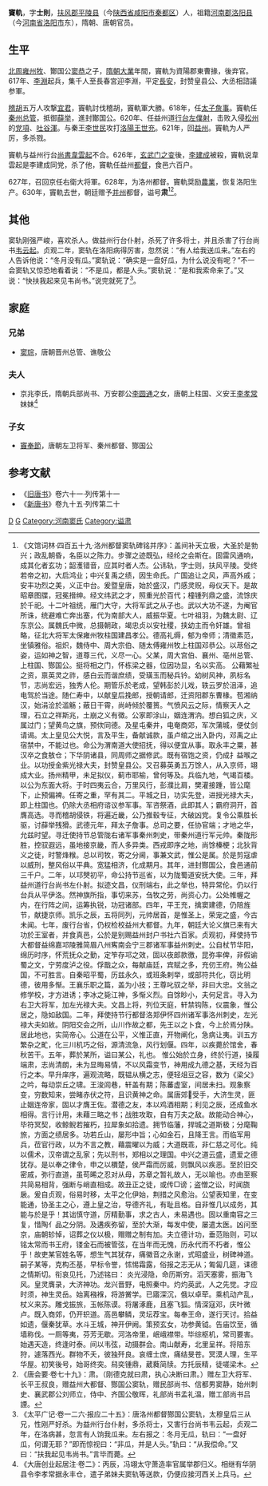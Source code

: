 '''竇軌'''{{BD|？||630年||catIdx=D}}，字'''士則'''，[[扶风郡|扶风郡]][[平陵县|平陵县]]（今[[陕西省|陕西省]][[咸阳市|咸阳市]][[秦都区|秦都区]]）人，祖籍[[河南郡|河南郡]][[洛阳县|洛阳县]]（今[[河南省|河南省]][[洛阳市|洛阳市]]东），隋朝、唐朝官员。

==生平==
[[北周|北周]][[雍州|雍州]][[牧|牧]]、酇国公[[窦恭|窦恭]]之子，[[隋朝|隋朝]][[大業|大業]]年間，竇軌为資陽郡東曹掾，後弃官。617年、[[李淵|李淵]]起兵，集千人至長春宮迎李淵，平定[[長安|長安]]，封赞皇县公、大丞相諮議参軍。

[[稽胡|稽胡]]五万人攻撃[[宜君|宜君]]，竇軌討伐稽胡，竇軌軍大勝。618年，任[[太子詹事|太子詹事]]。竇軌任[[秦州|秦州]][[总管|总管]]，抵御[[薛举|薛举]]，進封酇国公。620年、任益州道[[行台|行台]][[左僕射|左僕射]]，击败入侵[[松州|松州]]的[[党項|党項]]、[[吐谷渾|吐谷渾]]。与秦王[[李世民|李世民]]攻打[[洛陽|洛陽]][[王世充|王世充]]。621年，回[[益州|益州]]。竇軌为人严厉，多杀戮。

竇軌与益州行台[[尚書|尚書]][[韋雲起|韋雲起]]不合。626年，[[玄武门之变|玄武门之变]]後，[[李建成|李建成]]被殺，竇軌说韋雲起是李建成同党，杀了他，竇軌任益州[[都督|都督]]，食邑六百户。

627年，召回京任右衛大将軍。628年，为洛州都督。竇軌奨励[[農業|農業]]，恢复洛阳生产。630年，竇軌去世，朝廷赠予[[并州|并州]]都督，谥号'''肃'''<ref>《文馆词林·四百五十九·洛州都督窦轨碑铭并序》：盖间补天立极，大圣於是勃兴；政乱朝昏，名臣以之陈力。步骤之迹既弘，经纶之会斯在。固雷风通响，成其化者玄功；韶濩错音，应其时者人杰。公讳轨，字士则，扶风平陵。受终若帝之初，大启鸿业；中兴复禹之绩，因生命氏。广国追让之风，声高外戚；安丰功烈之美，义正中台。爰暨皇唐，始於盛汉，门感灵贶，母仪天下。是故昭章图牒，冠冕搢绅。经文纬武之才，照重光於百代；橦锺列鼎之盛，流馀庆於千祀。十二叶祖统，雁门大守，大将军武之从子也。武以大功不遂，为阉官所诛，统避难亡奔出塞，代为南部大人，威振华夏。七叶祖羽，为魏太尉、辽东京公。属魏氏中微，总摄朝政，竭忠贞以安社稷，挟幼主而令奸雄。曾祖略，征北大将军太保雍州牧柱国建昌孝公。德高礼缛，郁为帝师；清徵素范，坐镇雅俗。祖炽，魏侍中、周大宗伯、随太傅雍州牧上柱国邓恭公。以荩俗之姿，运如神之智，道尊三代，义尽一心。父某，周大宫伯、襄州、亳州总管、上柱国、酂国公。挺将相之门，怀栋梁之器，位因功显，名以实高。
公藉繁祉之资，禀英灵之祚，感白云而谐庶绩，受璜玉而秘兵钤。幼树风神，夙标名节，志尚宏远，独秀人伦。期管乐於老成，望韩彭於儿戏，轶云罗於沮泽，追电驾於当途。随仁寿中，以献皇后挽郎，授朝请郎，迁资阳郡东曹椽。苞湘纳汉，始涓浍於滥觞；蔽日干霄，尚峙倾於覆篑。气愤风云之际，情察天人之理，石立之祥斯兆，土崩之义有徵。公家即涂山，姻连渭汭。想白狐之庆，义属过门；望黄鸟之旗，预佽同德。及星屯秦井，电奄商郊，军次蒲城，便仗剑请谒。太上皇见公大悦，言及平生，备献诚款，虽卢绾之出入卧内，邓禹之止宿禁中，不能过也。命公为渭南道大使招抚，得以便宜从事。取永丰之粟，甚汉卒之食敖仓；下华阴诸县，同周师之据修武。既有宿饱之资，仍成扌益喉之业。以功授金紫光禄大夫，封赞皇县公。又召募英勇五万馀人，从入京师，翊成大业。扬州精甲，未足拟仪，蓟市耶榆，曾何等及。兵临九地，气竭百楼。以公为东面大将。于时四夷云合，万里风行，彭濮比肩，樊灌接踵，皆公麾下，止预偏裨。任寄之重，罕有其二。平城之日，功实先登，进授光禄大夫，即上柱国也。仍除大丞相府谘议参军事。军咨祭酒，此即其人；霸府洞开，首膺高选。寻而稽胡侵铁，将遍近畿，公乃推毂专征，大破凶党。复令公乘胜长驱，讨薛举残猾。武德元年，拜太子詹事。总司之要，任协官端；才地之华，允兹时望。寻迁使持节总管陇右诸军事秦州刺史，带秦州道行军元帅。秦陇形胜，控驭遐远，虽地接京畿，而人多异类。西戎即序之地，尚馀榛梗；北狄背义之徒，时警烽糇。总以司牧，寄之分阃，事兼文武，惟公是属。於是剪寇虐以威刑，整风俗以平典。宽猛相济，化成期月。其年，进封酂国公，食邑通前三千户。二年，以邛僰初平，命公持节巡省，以为陇蜀道安抚大使。三年，拜益州道行台尚书左仆射。拟迹文昌，仪刑端右，此之举也，特异常伦。仍以行台兵从平伊洛。然神旗所指，事切来苏，刍牧之劳，尚资心力。公处帷幄之内，在行阵之间，运筹执锐，功冠诸部。四年，平王充，擒窦建德，仍陪旌节，献捷京师。凯乐之辰，五将同列，元帅居首，是惟圣上，荣宠之盛，今古未闻。七年，废行台省，仍权检校益州大都督。九年，朝廷大论义旗已来有大功於王室者，并食真邑，公於是别赐益州封户书社六百家。贞观初，拜使持节大都督益绵嘉邛陵雅简眉八州寯南会宁三郡诸军事益州刺史。公自杖节华阳，绵历时序，怀荒抚众之勤，定笮存邛之效，固以夜郎款徼，昆弥率俾，非假谕蜀之文，宁劳度泸之役。俘戬之众，每献庙廷，宾赋之多，充仞王府。殉公益国，不可胜言。自秦昭平蜀，历兹永久，或班条剌举，或部符共化，窃比明德，彼用多惭。王襄乐职之篇，盖为小技；王尊叱驭之举，非曰大忠。文翁之修学校，才方进诱；李冰之毙江神，多惭义烈。自馀眇小，夫何足言。寻入为右卫大将军，加左光禄大夫。文昌上将，列位天庭，轩禁钩陈，仪震象，惟公居之，隐如敌国。二年，拜使持节行都督洛郑伊怀四州诸军事洛州刺史，左光禄大夫如故。阴阳交会之所，山川作故之都，先王以之卜食，今上於焉分陕。居此地也，实简帝心。公道在公平，义惟正直，开物阐化，急病让夷。训五方繁杂之甿，化三川机巧之俗，源清流急，风行划偃。四年，以疾薨於馆舍，春秋苦干。五年，葬於某所，谥曰某公，礼也。
惟公始於立身，终於行道，操履端肃，志尚清朗，未为显晦易情，不以风霜变节，神用成九德之基，天经为百行之本。早升庠序，遍观流略，既韫从横之志，便轻俎豆之容，数为《梁父》之吟，每动崇丘之啸。王浚闾巷，轩盖有期；陈蕃虚室，间居未扫。观象察变，穷数知来，尝睹赤伏之符，且识黄神之命。属唐郊受手，大济生灵，匪止姻连帝家，固以才膺王佐。潜德之友，本以鸡酒相期；利见之辰，还成鱼水相得。言行计用，未藉三略之书；战胜攻取，自有万夫之敌。故能动合神心，毕符冥契，收鲸鲵若摧朽，拉犀象如拾遗。拥节临藩，捍城之道斯极；分麾鞠旅，方面之绩居多。功若丘山，屡形中旨；心如金石，且降王言。而临军用兵，莅官行政，以为不言之教，藉震曜以为威；大道既乖，非仁慈之可化。纯以儒术，汉帝谓之乱家；先以刑书，郑相以之理国。中兴之道云盛，遗爱之德犹存。是以奉之律令，申之以檟楚，侯严霜而厉威，则飘风以疾恶。至於旧交密戚，弥行直道，虽苟晞之忍对从母，苏章之暂礼故人，无以喻也。亦由至察共简易相背，强断与峭直相成。故丑正之徒，或传□谤；盗憎之讼，时闻旒扆。爰自贞观，俗易时移，太平之化伊始，荆措之风愈治。公望表知里，在变能通，协圣主之心，遵上皇之治，导德齐礼，有耻且格。自非惟几以成务，其能与於是乎！其诎慎守道，厉精勤事，求之古人，未易遇也。固以重南容之三复，惜陶亻品之分阴。及遘疾弥留，至於大渐，每发中使，屡遣太医。凶问至京，庙朝轸悼，诏葬之仪以极，赗赠之制有加。夫立德计功，垂范贻则，可以铭太常而书王府，镂金石而被管弦，在当年而无愧，历永代而不朽者，惟公乎！故吏某官姓名等，想生气其犹存，痛徽音之永谢，式昭盛业，树碑神道。嗣子某等，克构丕基，早标令誉，怵惕霜露，俗报之志无从；匍匐几筵，诔德之情斯切。衔哀见托，乃述铭曰：
炎光浸隐，命历斯穷。滔天塞雾，振海飞风。皇灵膺录，大济神功。龙兴晋野，电照秦中。灼灼英武，人之先觉。才应时须，神生灵岳。始离襁褓，将游黉学。已寤深沉，俄以卓荦。乘机动产乱，杖义来苏。雕戈振旅，玉帐陈谟。将屠涿鹿，且塞飞狐。情深寇邓，庆叶微卢。既入商郊，仍开轵道。高邑攀鳞，灵坛荐宝。每奉王命，遂行天讨。拾益如遗，偃秦犹草。水斗王城，神开伊阙。策预玄女，功参黄钺。告庙饮至，循墙称伐。一厕等夷，芬芳无歇。河洛帝里，岷峨襟带。毕综枢机，常司要害。始遇天造，终逢时泰。间以韦弦，动摄群会。南山献寿，北里呈祥。将陪东狩，遽落西光。群物不夭，彼独歼良。哀缠士庶，痛结旻苍。冥漠人理，生平华屋。初笑後号，始哥终突。舄奕锺鼎，葳蕤简牍。方托辰精，徒嗟梁木。</ref><ref>《唐会要·卷七十九》：肃。（刚德克就曰肃，执心决断曰肃。）赠左卫大将军、长平王叔良，赠益州大都督、酂国公窦轨，赠民部尚书、信都男窦静，始州刺史、襄武郡公刘师立，侍中、齐国公敬晖，礼部尚书孟礼温，赠工部尚书吕諲。</ref>。

==其他==
窦轨刚强严峻，喜欢杀人。做益州行台仆射，杀死了许多将士，并且杀害了行台尚书[[韦云起|韦云起]]。贞观二年，窦轨在洛阳病得厉害，忽然说：“有人给我送瓜来。”左右的人告诉他说：“冬月没有瓜。”窦轨说：“确实是一盘好瓜，为什么说没有呢？”不一会窦轨又惊恐地看着说：“不是瓜，都是人头。”窦轨说：“是和我索命来了。”又说：“快扶我起来见韦尚书。”说完就死了<ref>《太平广记·卷一二六·报应二十五》：唐洛州都督酂国公窦轨，太穆皇后三从兄，性刚严好杀。为益州行台仆射，多杀将士，又害行台尚书韦云起，贞观二年，在洛病甚，忽言有人饷我瓜来。左右报之：冬月无瓜，轨曰：“一盘好瓜，何谓无耶？”即而惊视曰：“非瓜，并是人头。”轨曰：“从我偿命。”又曰：“扶我起见韦尚书。”言毕而薨。</ref>。

==家庭==
===兄弟===
* [[窦琮|窦琮]]，唐朝晋州总管、谯敬公

===夫人===
*京兆李氏，隋朝兵部尚书、万安郡公[[李圆通_(万安郡公)|李圆通]]之女，唐朝上柱国、义安王[[李孝常|李孝常]]妹妹<ref>《大唐创业起居注·卷二》：丙辰，冯翊太守萧造率官属举郡归义。相继有华阴县令李孝常据永丰仓，遣子弟妹夫窦轨等送款，仍便应接河西关上兵马。</ref>

===子女===
*[[竇奉節|竇奉節]]，唐朝左卫将军、秦州都督、酂国公

==参考文献==
*《[[旧唐书|旧唐书]]》卷六十一·列传第十一
*《[[新唐书|新唐书]]》卷九十五·列传第二十

[[Category:唐朝军事人物|D]]
[[Category:竇姓|G]]
[[Category:河南窦氏|Category:河南窦氏]]
[[Category:谥肃|Category:谥肃]]